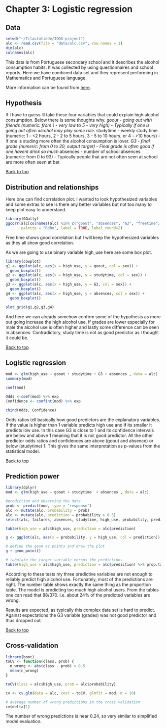 # Chapter 3: Logistic regression

## Data


```r
setwd("~/Tilastotiede/IODS-project")
alc <- read.csv(file = "data/alc.csv", row.names = 1)
dim(alc)
colnames(alc)

```
This data is from Portuguese secondary school and it describes the alcohol consumption habits. It was collected by using questionnaires and school reports. Here we have combined data set and they represent performing in Mathematics and Portuguese language.

More information can be found from [here](https://archive.ics.uci.edu/ml/datasets/Student+Performance).

## Hypothesis

If I have to guess Ill take these four variables that could explain high alcohol consumption.
Below there is some thoughts why.
*goout - going out with friends (numeric: from 1 - very low to 5 - very high)
  - Typically if one is going out often alcohol may play some role.
*studytime - weekly study time (numeric: 1 - <2 hours, 2 - 2 to 5 hours, 3 - 5 to 10 hours, or 4 - >10 hours) 
  - If one is studing more often the alcohol consumption is lover.
*G3 - final grade (numeric: from 0 to 20, output target)
  - Final grade is often good if one havent drink so much
*absences - number of school absences (numeric: from 0 to 93)
  - Typically people that are not often seen at school are more often seen at bar.

<a href="#top">Back to top</a>

## Distribution and relationships

Here one can find correlation plot. I wanted to look hypothesized variables and some extras to see is there any better variables but not too many to keep plot easy to understand.
```r
library(GGally)
ggcorr(alc[colnames(alc) %in% c("goout", "absences", "G3", "freetime", "studytime", "failures", "alc_use")],
       palette = "RdBu", label = TRUE, label_round=2)

```
Free time shows good correlation but I will keep the hypothesized variables as they all show good correlation.

As we are going to use binary variable high_use here are some box plot.
```r
library(cowplot)
g1 <- ggplot(alc, aes(x = high_use, y = goout, col = sex)) +
  geom_boxplot()
g2 <- ggplot(alc, aes(x = high_use, y = studytime, col = sex)) +
  geom_boxplot()
g3 <- ggplot(alc, aes(x = high_use, y = G3, col = sex)) +
  geom_boxplot()
g4 <- ggplot(alc, aes(x = high_use, y = absences, col = sex)) +
  geom_boxplot()

plot_grid(g1,g2,g3,g4)
```
And here we can already somehow confirm some of the hypothesis as more out going increase the high alcohol use. If grades are lower especially for male the alcohol use is often higher and lastly some difference can be seen in absences. Contradictory, study time is not as good predictor as I thought it could be.

<a href="#top">Back to top</a>

## Logistic regression
```r
mod <- glm(high_use ~ goout + studytime + G3 + absences , data = alc)
summary(mod)
```
```r
coef(mod)
```
```r
Odds <-coef(mod) %>% exp
Confidence <- confint(mod) %>% exp
```
```r
cbind(Odds, Confidence)
```
Odds ratios tell basically how good predictors are the explanatory variables. If the value is higher than 1 variable predicts high use and if its smaller it predicts low use. In this case G3 is close to 1 and its confidence intervals are below and above 1 meaning that it is not good predictor. All the other predictor odds ratios and confidences are above (goout and absence) or below (studytime) 1. This gives the same interpretation as p-values from the statistical model.

<a href="#top">Back to top</a>

## Prediction power
```r
library(dplyr)
mod <- glm(high_use ~ goout + studytime  + absences , data = alc)

#prediction and observing the data
prob <- predict(mod, type = "response")
alc <- mutate(alc, probability = prob)
alc <- mutate(alc, prediction = probability > 0.5)
select(alc, failures, absences, studytime, high_use, probability, prediction) %>% tail(10)

table(high_use = alc$high_use, prediction = alc$prediction)

```
```r
g <- ggplot(alc, aes(x = probability, y = high_use, col = prediction))

# define the geom as points and draw the plot
g + geom_point()

# tabulate the target variable versus the predictions
table(high_use = alc$high_use, prediction = alc$prediction) %>% prop.table %>% addmargins

```


According to these tests my three predictive variables are not enough to reliably predict high alcohol use. Fortunately, most of the predictions are right.
The number table shows exactly the same thing as the proportion table. The model is predicting too much high alcohol users. From the tables one can read that 88/370. i.e. about 24% of the predicted variables are wrong.

Results are expected, as typically this complex data set is hard to predict. Against expectations the G3 variable (grades) was not good predictor and thus dropped out.

<a href="#top">Back to top</a>

## Cross-validation
```r
library(boot)
toCV <- function(class, prob) {
  n_wrong <- abs(class - prob) > 0.5
  mean(n_wrong)
}

toCV(class = alc$high_use, prob = alc$probability)

cv <- cv.glm(data = alc, cost = toCV, glmfit = mod, K = 10)

# average number of wrong predictions in the cross validation
cv$delta[1]
```
The number of wrong predictions is near 0.24, so very similar to simplified model evaluation.